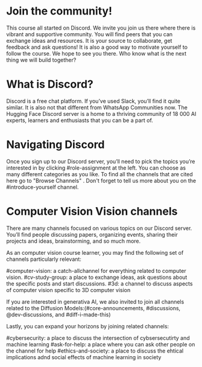 # Join the community!
This course all started on Discord. We invite you join us there where there is vibrant and supportive community. You will find peers that you can exchange ideas and resources. It is your source to collaborate, get feedback and ask questions! It is also a good way to motivate yourself to follow the course. We hope to see you there. Who know what is the next thing we will build together?

# What is Discord?

Discord is a free chat platform.
If you’ve used Slack, you’ll find it quite similar. 
It is also not that different from WhatsApp Communities now.
The Hugging Face Discord server is a home to a thriving community of 18 000 AI experts, learners and enthusiasts that you can be a part of.

# Navigating Discord
Once you sign up to our Discord server, you’ll need to pick the topics you’re interested in by clicking #role-assignment at the left. You can choose as many different categories as you like. To find all the channels that are cited here go to "Browse Channels" . Don't forget to tell us more about you on the #introduce-yourself channel.

# Computer Vision Vision channels
There are many channels focused on various topics on our Discord server. You’ll find people discussing papers, organizing events, sharing their projects and ideas, brainstorming, and so much more.

As an computer vision course learner, you may find the following set of channels particularly relevant:

#computer-vision: a catch-allchannel for everything related to computer vision.
#cv-study-group: a place to exchange ideas, ask questions about the specific posts and start discussions.
#3d: a channel to discuss aspects of computer vision specific to 3D computer vision

If you are interested in generativa AI, we also invited to join all channels related to the Diffusion Models:(#core-announcements, #discussions, @dev-discussions, and #diff-i-made-this)

Lastly, you can expand your horizons by joining related channels: 

#cybersecurity: a place to discuss the intersection of cybsersecutirty and machine learning
#ask-for-help: a place where you can ask other people on the channel for help
#ethics-and-society: a place to discuss the ehtical implications adnd social effects of machine learning in society 


